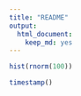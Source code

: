 ```yaml
---
title: "README"
output: 
  html_document: 
    keep_md: yes
---
```


```r
hist(rnorm(100))
```

```r
timestamp()
```

